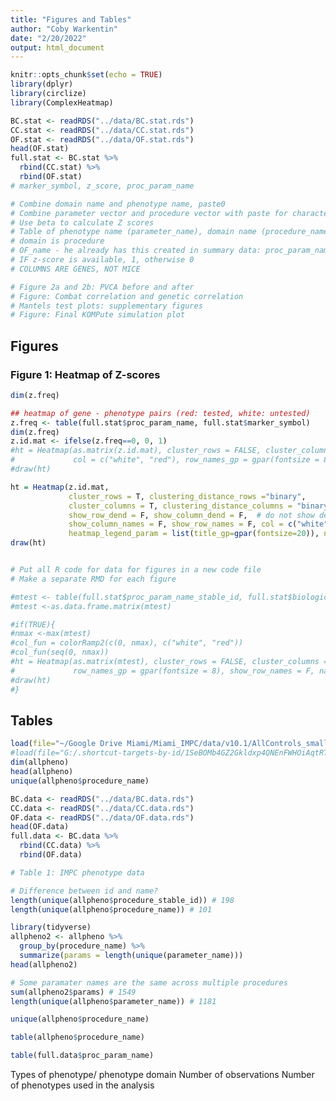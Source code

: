 ```yaml
---
title: "Figures and Tables"
author: "Coby Warkentin"
date: "2/20/2022"
output: html_document
---
```


```r
knitr::opts_chunk$set(echo = TRUE)
library(dplyr)
library(circlize)
library(ComplexHeatmap)
```

```r
BC.stat <- readRDS("../data/BC.stat.rds")
CC.stat <- readRDS("../data/CC.stat.rds")
OF.stat <- readRDS("../data/OF.stat.rds")
head(OF.stat)
full.stat <- BC.stat %>%
  rbind(CC.stat) %>%
  rbind(OF.stat)
# marker_symbol, z_score, proc_param_name
```


```r
# Combine domain name and phenotype name, paste0
# Combine parameter vector and procedure vector with paste for character column
# Use beta to calculate Z scores
# Table of phenotype name (parameter_name), domain name (procedure_name), gene, and z-score
# domain is procedure
# OF_name - he already has this created in summary data: proc_param_name
# IF z-score is available, 1, otherwise 0
# COLUMNS ARE GENES, NOT MICE
```

```r
# Figure 2a and 2b: PVCA before and after
# Figure: Combat correlation and genetic correlation
# Mantels test plots: supplementary figures
# Figure: Final KOMPute simulation plot
```

## Figures

### Figure 1: Heatmap of Z-scores

```r
dim(z.freq)
```


```r

## heatmap of gene - phenotype pairs (red: tested, white: untested)
z.freq <- table(full.stat$proc_param_name, full.stat$marker_symbol)
dim(z.freq)
z.id.mat <- ifelse(z.freq==0, 0, 1)
#ht = Heatmap(as.matrix(z.id.mat), cluster_rows = FALSE, cluster_columns = FALSE, show_row_names = FALSE, show_column_names = FALSE,
#             col = c("white", "red"), row_names_gp = gpar(fontsize = 8), name="Z-score present")
#draw(ht)

ht = Heatmap(z.id.mat, 
             cluster_rows = T, clustering_distance_rows ="binary",
             cluster_columns = T, clustering_distance_columns = "binary",
             show_row_dend = F, show_column_dend = F,  # do not show dendrogram
             show_column_names = F, show_row_names = F, col = c("white","red"),
             heatmap_legend_param = list(title_gp=gpar(fontsize=20)), name="Missing")
draw(ht)


# Put all R code for data for figures in a new code file
# Make a separate RMD for each figure

#mtest <- table(full.stat$proc_param_name_stable_id, full.stat$biological_sample_id)
#mtest <-as.data.frame.matrix(mtest)

#if(TRUE){
#nmax <-max(mtest)
#col_fun = colorRamp2(c(0, nmax), c("white", "red"))
#col_fun(seq(0, nmax))
#ht = Heatmap(as.matrix(mtest), cluster_rows = FALSE, cluster_columns = FALSE, show_column_names = F, col = col_fun,
#             row_names_gp = gpar(fontsize = 8), show_row_names = F, name="Count")
#draw(ht)
#}
```




## Tables

```r
load(file="~/Google Drive Miami/Miami_IMPC/data/v10.1/AllControls_small.Rdata")
#load(file="G:/.shortcut-targets-by-id/1SeBOMb4GZ2Gkldxp4QNEnFWHOiAqtRTz/Miami_IMPC/data/v10.1/AllControls_small.Rdata")
dim(allpheno)
head(allpheno)
unique(allpheno$procedure_name)
```

```r
BC.data <- readRDS("../data/BC.data.rds")
CC.data <- readRDS("../data/CC.data.rds")
OF.data <- readRDS("../data/OF.data.rds")
head(OF.data)
full.data <- BC.data %>%
  rbind(CC.data) %>%
  rbind(OF.data)
```



```r
# Table 1: IMPC phenotype data

# Difference between id and name?
length(unique(allpheno$procedure_stable_id)) # 198
length(unique(allpheno$procedure_name)) # 101

library(tidyverse)
allpheno2 <- allpheno %>%
  group_by(procedure_name) %>%
  summarize(params = length(unique(parameter_name)))
head(allpheno2)

# Some paramater names are the same across multiple procedures
sum(allpheno2$params) # 1549
length(unique(allpheno$parameter_name)) # 1181

unique(allpheno$procedure_name)

table(allpheno$procedure_name)
```

```r
table(full.data$proc_param_name)
```


Types of phenotype/ phenotype domain
Number of observations
Number of phenotypes used in the analysis


